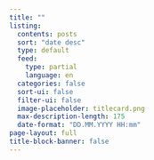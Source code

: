 ```yaml
---
title: ""
listing:
  contents: posts
  sort: "date desc"
  type: default
  feed: 
    type: partial
    language: en
  categories: false
  sort-ui: false
  filter-ui: false
  image-placeholder: titlecard.png
  max-description-length: 175
  date-format: "DD.MM.YYYY HH:mm"
page-layout: full
title-block-banner: false
---
```



